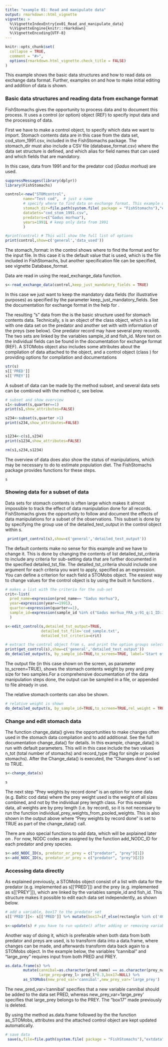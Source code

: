 ```yaml
---
title: "example 01: Read and manipulate data"
output: rmarkdown::html_vignette
vignette: >
  %\VignetteIndexEntry{ex01_Read_and_manipulate_data}
  %\VignetteEngine{knitr::rmarkdown}
  %\VignetteEncoding{UTF-8}
---
```



```r
knitr::opts_chunk$set(
  collapse = TRUE,
  comment = "#>",
  options(rmarkdown.html_vignette.check_title = FALSE) 
)
```

This example shows the basic data structures and  how to read data on exchange data format. Further, examples on and how to make initial editing and addition of data is shown.

### Basic data structures and reading data from exchange format

FishStomachs gives the opportunity to process data and to document this process. It uses a control (or option) object (REF) to specify input data and the processing of data.

First we have to make a control object, to specify which data we want to import. Stomach contents data are in this case from the data set, cod_stom_1991.csv, included in the FishStomachs package. The stomach_dir must also include a CSV file (database_format.csv) where the data set structure is defined, and which alias for field names that can used and which fields that are mandatory.

In this case, data from 1991 and for the predator cod (*Gadus morhua*) are used.  

```r

suppressMessages(library(dplyr))
library(FishStomachs)

control<-new("STOMcontrol",
        name="Test cod",  # just a name
        # specify where to find data on exchange format. This example uses data for cod incl. in the package
        stomach_dir=file.path(system.file( package = "FishStomachs"),"extdata"), 
        dataSets="cod_stom_1991.csv",
        predators=c("Gadus morhua"),
        years=1991L # keep only data from 1991
        )

#print(control) # This will show the full list of options
print(control,show=c('general','data_used'))

```

The stomach_format: in the control shows where to find the format and for the input file. In this case it is the default value that is used, which is the file included in FishStomachs, but another specification file can be specified, see vignette Database_format.

Data are read in using the read_exchange_data function.
```r
s<-read_exchange_data(control,keep_just_mandatory_fields = TRUE)

```
In this case we just want to keep the mandatory data fields (for illustrative purposes)  as specified by  the parameter keep_just_mandatory_fields. See the documentation for exchange format in the help for \code{read_exchange_data()}.

The resulting "s" data from the \code{read_exchange_data()} is the basic structure used for stomach contents data. Technically, s is an object of the class  object, which is a list with one data set on the predator and another set with  with information of the preys (see below). One predator record may have several prey records. The two sets are linked by the variables sample_id and  fish_id. More text on the individual fields can be found in the documentation for exchange format (REF). A STOMobs object also includes some attributes about the compilation of data attached to the object, and a control object (class \code{STOMcontrol}) for providing options for compilation and documentations  

```r
str(s)
s[['PRED']]
s[['PREY']]
```

A subset of data can be made by the method subset, and several data sets can be combined with the method c, see below.


```r

# subset and show overview
s1<-subset(s,quarter==1)
print(s1,show_attributes=FALSE)

s234<-subset(s,quarter >1)
print(s234,show_attributes=FALSE)


s1234<-c(s1,s234)
print(s1234,show_attributes=FALSE)

rm(s1,s234,s1234)

```


The overview of data does also show the status of manipulations, which may be necessary to  do to estimate population diet. The  FishStomachs package provides functions for these steps. 

```r
s
```


### Showing data for a subset of data

Data sets for stomach contents is often large which makes it almost impossible to track the effect of data manipulation done for all records. FishStomachs gives the opportunity to follow and document the effects of data manipulations for a subset of the observations. This subset is done by by specifying the group use of the detailed_test_output in the control object  within s. 

```r
 print(get_control(s),show=c('general','detailed_test_output'))
```

The default contents make no sense for this example and we have to change it. This is done by changing the contents of list detailed_tst_criteria to include any criteria for sub-setting data that are further documented in the specified detailed_tst_file. The  detailed_tst_criteria should include one argument for each criteria you want to apply, specified as an expression. You can define a criterion for each field a STOMobs object. The easiest way to change values for the control object is by using the built in functions \code{edit_control}.


```r
# makes a list with the criteria for the sub-set 
crit<-list(
  pred_name=expression(pred_name== "Gadus morhua"),
  year=expression(year==1991),
  quarter=expression(quarter==1),
  sample_id=expression(sample_id %in% c("Gadus morhua_FRA_y:91_q:1_ID:1008", "Gadus morhua_SCO_y:91_q:1_ID:582"))
  )

s<-edit_control(s,detailed_tst_output=TRUE,
                detailed_tst_file='cod_sample.txt',
                detailed_tst_criteria=crit)

# extract the control object from s, and print the option groups selected
print(get_control(s),show=c('general','detailed_test_output'))
do_detailed_output(s, by_sample_id=TRUE,to_screen=TRUE, label='Start of example 01')

```
The output file (in this case shown on the screen, as parameter to_screen=TRUE), shows the stomach contents weight by prey and prey size for two samples.For a comprehensive documentation of the data manipulation steps done, the output can be sampled in a file, or appended to file already in use.

The relative stomach contents can also be shown.

```r
# relative weight is shown
do_detailed_output(s, by_sample_id=TRUE,to_screen=TRUE,rel_weight = TRUE,label='Relativ weight')

```


### Change and edit stomach data
The function  change_data() gives the opportunities to make changes often used in the stomach data compilation and to add additional.  See the full documentation change_data() for details.
In this example, change_data() is run with default parameters. This will in  this case include the two values n_tot (total number of stomachs) and record_type (flag for single or pooled stomachs). After the Change_data() is executed, the "Changes done" is set to TRUE. 

```r
s<-change_data(s)

s
```

The next step "Prey weights by record done" is an option for some data (e.g. Baltic cod data) where the prey weight used is the weight of all sizes combined, and not by the individual prey length class. For this example data, all weights are by prey length (i.e. by record), so it is not necessary to run the function individual_prey_weights_from_pooled_weights. This is also shown in the output above where "Prey weights by record done" is set to TRUE as part of the change_data() call.


There are also special functions to add data, which will be axplained later on . For now, NODC codes are assigned by the function add_NODC_ID for each predator and prey species. 

```r

s<-add_NODC_ID(s, predator_or_prey = c("predator", "prey")[1]) 
s<-add_NODC_ID(s, predator_or_prey = c("predator", "prey")[2])

```


### Accessing data directly

As explained previously, a STOMobs object consist of a list with data for the predator (e.g. implemented as s[['PRED']]) and 
the prey (e.g. implemented as s[['PREY']]), which are linked  by the variables sample_id and  fish_id. This structure makes it possible to edit each data set independently, as shown below.

```r

# add a variable, box17 to the predator set
s[['PRED']]<- s[['PRED']] %>% mutate(box17=if_else(rectangle %in% c('40F6','40F7'),'inside','outside'))

s<-update(s) # you have to run update() after adding or removing variables

```

Another way of doing it, which is preferable when both data from both predator and preys are used, is to transform data into a data.frame, where changes can be made, and afterwards transform data back again to a STOMobs object. In the example below, the variables "cannibal" and "large_prey" requires input from both PRED and PREY.  


```r

as.data.frame(s) %>% 
        mutate(cannibal=as.character(pred_name) == as.character(prey_name), 
               large_prey=prey_l> pred_l*0.3,box17=NULL) %>% 
        as_STOMobs(new_pred_var='cannibal',new_prey_var='large_prey')

```

The new_pred_var='cannibal' specifies that a new variable cannibal should be added to the data set PRED, whereas new_prey_var='large_prey' specifies that large_prey belongs to the PREY. The "box17" made previously is deleted.

By using the method as.data.frame followed by the the function as_STOMobs, attributes and the attached control object are kept updated automatically.



```r
# save data
 save(s,file=file.path(system.file( package = "FishStomachs"),"extdata","ex01.Rdata"))
```


